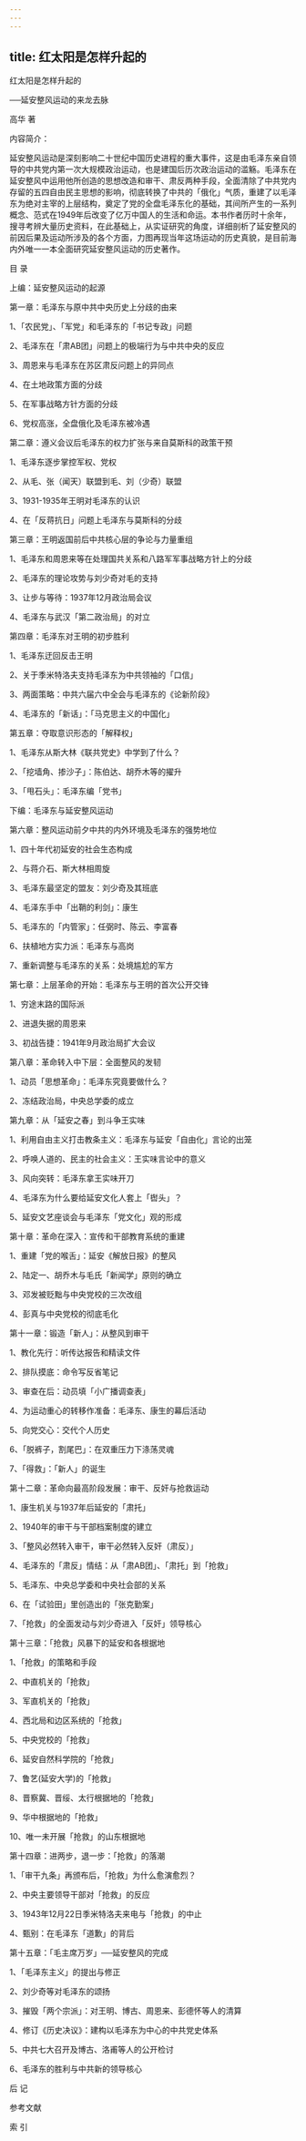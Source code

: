 ```yaml
---
---
---
```

title: 红太阳是怎样升起的
---

红太阳是怎样升起的

──延安整风运动的来龙去脉

高华 著

内容简介：

延安整风运动是深刻影响二十世纪中国历史进程的重大事件，这是由毛泽东亲自领导的中共党内第一次大规模政治运动，也是建国后历次政治运动的滥觞。毛泽东在延安整风中运用他所创造的思想改造和审干、肃反两种手段，全面清除了中共党内存留的五四自由民主思想的影响，彻底转换了中共的「俄化」气质，重建了以毛泽东为绝对主宰的上层结构，奠定了党的全盘毛泽东化的基础，其间所产生的一系列概念、范式在1949年后改变了亿万中国人的生活和命运。本书作者历时十余年，搜寻考辨大量历史资料，在此基础上，从实证研究的角度，详细剖析了延安整风的前因后果及运动所涉及的各个方面，力图再现当年这场运动的历史真貌，是目前海内外唯一一本全面研究延安整风运动的历史著作。

目 录

上编：延安整风运动的起源

第一章：毛泽东与原中共中央历史上分歧的由来

1、「农民党」、「军党」和毛泽东的「书记专政」问题

2、毛泽东在「肃AB团」问题上的极端行为与中共中央的反应

3、周恩来与毛泽东在苏区肃反问题上的异同点

4、在土地政策方面的分歧

5、在军事战略方针方面的分歧

6、党权高涨，全盘俄化及毛泽东被冷遇

第二章：遵义会议后毛泽东的权力扩张与来自莫斯科的政策干预

1、毛泽东逐步掌控军权、党权

2、从毛、张（闻天）联盟到毛、刘（少奇）联盟

3、1931-1935年王明对毛泽东的认识

4、在「反蒋抗日」问题上毛泽东与莫斯科的分歧

第三章：王明返国前后中共核心层的争论与力量重组          

1、毛泽东和周恩来等在处理国共关系和八路军军事战略方针上的分歧

2、毛泽东的理论攻势与刘少奇对毛的支持

3、让步与等待：1937年12月政治局会议

4、毛泽东与武汉「第二政治局」的对立

第四章：毛泽东对王明的初步胜利                          

1、毛泽东迂回反击王明

2、关于季米特洛夫支持毛泽东为中共领袖的「口信」

3、两面策略：中共六届六中全会与毛泽东的《论新阶段》

4、毛泽东的「新话」：「马克思主义的中国化」

第五章：夺取意识形态的「解释权」                        

1、毛泽东从斯大林《联共党史》中学到了什么？

2、「挖墙角、掺沙子」：陈伯达、胡乔木等的擢升

3、「甩石头」：毛泽东编「党书」

 

下编：毛泽东与延安整风运动

第六章：整风运动前夕中共的内外环境及毛泽东的强势地位

1、四十年代初延安的社会生态构成

2、与蒋介石、斯大林相周旋

3、毛泽东最坚定的盟友：刘少奇及其班底

4、毛泽东手中「出鞘的利剑」：康生

5、毛泽东的「内管家」：任弼时、陈云、李富春

6、扶植地方实力派：毛泽东与高岗

7、重新调整与毛泽东的关系：处境尴尬的军方

第七章：上层革命的开始：毛泽东与王明的首次公开交锋      

1、穷途末路的国际派

2、进退失据的周恩来

3、初战告捷：1941年9月政治局扩大会议

第八章：革命转入中下层：全面整风的发韧                  

1、动员「思想革命」：毛泽东究竟要做什么？

2、冻结政治局，中央总学委的成立

第九章：从「延安之春」到斗争王实味                      

1、利用自由主义打击教条主义：毛泽东与延安「自由化」言论的出笼

2、呼唤人道的、民主的社会主义：王实味言论中的意义

3、风向突转：毛泽东拿王实味开刀

4、毛泽东为什么要给延安文化人套上「辔头」？

5、延安文艺座谈会与毛泽东「党文化」观的形成

第十章：革命在深入：宣传和干部教育系统的重建            

1、重建「党的喉舌」：延安《解放日报》的整风

2、陆定一、胡乔木与毛氏「新闻学」原则的确立

3、邓发被贬黜与中央党校的三次改组

4、彭真与中央党校的彻底毛化

第十一章：锻造「新人」：从整风到审干                     

1、教化先行：听传达报告和精读文件

2、排队摸底：命令写反省笔记

3、审查在后：动员填「小广播调查表」

4、为运动重心的转移作准备：毛泽东、康生的幕后活动

5、向党交心：交代个人历史

6、「脱裤子，割尾巴」：在双重压力下涤荡灵魂

7、「得救」：「新人」的诞生

第十二章：革命向最高阶段发展：审干、反奸与抢救运动      

1、康生机关与1937年后延安的「肃托」

2、1940年的审干与干部档案制度的建立

3、「整风必然转入审干，审干必然转入反奸（肃反）」

4、毛泽东的「肃反」情结：从「肃AB团」、「肃托」到「抢救」

5、毛泽东、中央总学委和中央社会部的关系

6、在「试验田」里创造出的「张克勤案」

7、「抢救」的全面发动与刘少奇进入「反奸」领导核心

第十三章：「抢救」风暴下的延安和各根据地                

1、「抢救」的策略和手段

2、中直机关的「抢救」

3、军直机关的「抢救」

4、西北局和边区系统的「抢救」

5、中央党校的「抢救」

6、延安自然科学院的「抢救」

7、鲁艺(延安大学)的「抢救」

8、晋察冀、晋绥、太行根据地的「抢救」

9、华中根据地的「抢救」

10、唯一未开展「抢救」的山东根据地

第十四章：进两步，退一步：「抢救」的落潮                

1、「审干九条」再颁布后，「抢救」为什么愈演愈烈？

2、中央主要领导干部对「抢救」的反应

3、1943年12月22日季米特洛夫来电与「抢救」的中止

4、甄别：在毛泽东「道歉」的背后

第十五章：「毛主席万岁」──延安整风的完成              

1、「毛泽东主义」的提出与修正

2、刘少奇等对毛泽东的颂扬

3、摧毁「两个宗派」：对王明、博古、周恩来、彭德怀等人的清算

4、修订《历史决议》：建构以毛泽东为中心的中共党史体系

5、中共七大召开及博古、洛甫等人的公开检讨

6、毛泽东的胜利与中共新的领导核心

后 记

参考文献

索 引